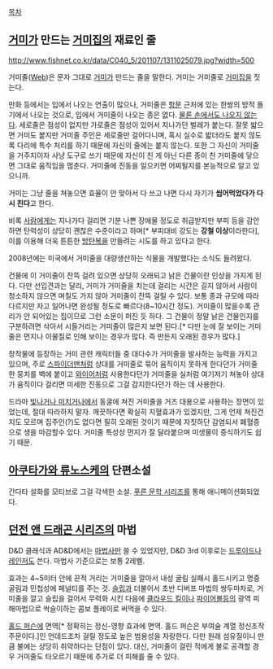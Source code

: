 [[목차]]

== [[거미]]가 만드는 [[거미집]]의 재료인 줄 ==
http://www.fishnet.co.kr/data/C040_5/201107/1311025079.jpg?width=500

거미줄([[웹|Web]])은 문자 그대로 [[거미]]가 만드는 줄을 말한다. 거미는 거미줄로 [[거미집]]을 짓는다.

만화 등에서는 입에서 나오는 연출이 많으나, 거미줄은 [[항문]] 근처에 있는 한쌍의 방적 돌기에서 나오는 것으로, 입에서 거미줄이 나오는 종은 없다. [[스파이더맨|물론 손에서도 나오지 않는다]]. 세로줄은 점성이 없지만 가로줄은 점성이 있어서 지나가던 벌레가 붙는다. 잘못 밟으면 거미도 붙지만 거미줄 주인은 세로줄만 걸어다니며, 혹시 실수로 밟더라도 붙지 않도록 다리에 특수 처리를 하기 때문에 자신의 줄에는 붙지 않는다. 또한 그 자신이 거미줄을 거주지이자 사냥 도구로 쓰기 때문에 자신이 친 게 아닌 다른 종이 친 거미줄에 닿으면 그대로 움직임을 멈춘다. 거미줄에 진동을 일으키면 어찌될지를 본능적으로 알고 있으니까.

거미는 그냥 줄을 쳐놓으면 효율이 안 맞아서 다 쓰고 나면 다시 자기가 '''씹어먹었다가 다시 친다'''고 한다.

비록 [[사람]]에게는 지나가다 걸리면 기분 나쁜 장애물 정도로 취급받지만 부피 등을 감안하면 탄력성이 상당히 괜찮은 수준이라고 하며[* 부피대비 강도는 '''강철 이상'''이라한다], 이를 이용해 더욱 튼튼한 [[방탄복]]을 만들려는 시도를 하고 있다고 한다.

2008년에는 미국에서 거미줄을 대량생산하는 식물을 개발했다는 소식도 들려왔다.

건물에 이 거미줄이 잔뜩 걸려 있으면 상당히 오래되고 낡은 건물이란 인상을 가지게 된다. 다만 선입견과는 달리, 거미가 거미줄을 치는데 걸리는 시간은 길지 않아서 사람이 청소하지 않으면 며칠도 가지 않아 거미줄이 잔뜩 걸릴 수 있다. 보통 종과 규모에 따라 다르지만 자고 일어나면 완성될 정도로 빠르다(8~10시간 정도). 거미줄이 많을수록 관리가 안 되어있는 집이므로 그런 소문이 퍼진 듯 하다. 그 건물이 정말 낡은 건물인지를 구분하려면 삭아서 시들거리는 거미줄이 많은지 보면 된다.[* 다만 눈에 잘 보이는 거미줄은 먼지나 이물질로 인해 보이는 경우가 많다. 즉 만든지 오래된 경우가 많다.] 

창작물에 등장하는 거미 관련 캐릭터들 중 대다수가 거미줄을 발사하는 능력을 가지고 있으며, 주로 [[스파이더맨]]처럼 상대를 거미줄로 묶어 움직이지 못하게 한다던가 거미줄 한 뭉치를 벽에 붙이고 [[와이어]]처럼 사용한다던가 거미줄을 실처럼 여기저기 쳐놓아 상대가 움직이다 걸리면 미세한 진동으로 그걸 감지한다던가 하는 데 사용한다.

드라마 [[빛나거나 미치거나]]에서 동굴에 쳐진 거미줄을 거즈 대용으로 사용하는 장면이 있었는데, 절대 따라하지 말자. 깨끗하다면 확실히 지혈효과가 있겠지만, 그게 언제 쳐진건지도 모르며 집주인(?)도 없다면 필히 오래된 것이기 때문에 자칫하단 감염되서 폐혈증으로 생을 마감할수 있다. 거미줄 특성상 먼지가 잘 달라붙으며 미생물이 증식하기도 쉽기 때문.
== [[아쿠타가와 류노스케]]의 단편소설 ==
간다타 설화를 모티브로 그걸 각색한 소설. [[푸른 문학 시리즈]]를 통해 애니메이션화되었다.

== [[던전 앤 드래곤 시리즈]]의 마법 ==
D&D 클래식과 AD&D에서는 [[마법사]]만 쓸 수 있었지만, D&D 3rd 이후로는 [[드루이드]]나 [[레인저]]도 쓴다. 마법사 기준으로는 보통 2레벨.

효과는 4~5미터 안에 끈적 거리는 거미줄을 깔아서 내성 굴림 실패시 홀드시키고 명중 굴림과 민첩성에 페널티를 주는 것. [[슬립]]과 더불어서 초반 디버프 마법의 쌍두마차로, 거미줄을 깔고 슬립을 걸어서 무력화 시킨 다음에 [[클라우드 킬]]이나 [[파이어볼]]등의 광역 피해마법으로 싹슬이하는 콤보 플레이로 써먹을 수 있다. 

[[홀드 퍼슨]]에 면역[* 정확히는 정신-영향 효과에 면역. 홀드 퍼슨은 부여술 계열 정신조작 주문이다.]인 언데드조차 걸릴 정도로 높은 범용성을 자랑한다. 다만 원래 섬유질이니 만큼 불에는 상당히 취약하다는 단점이 있다. 대신, 거미줄이 걸린 적에게 불로 공격할 경우 거미줄도 타오르기 때문에 추가로 더 피해를 줄 수 있다.
